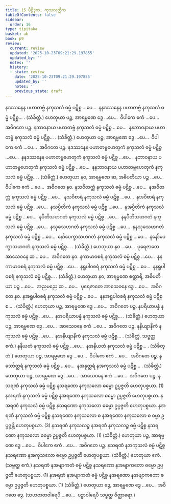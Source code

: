```yaml
---
title: 15 ပိဋ္ဌိဒုက, ကုသလတ္တိက
tableOfContents: false
sidebar:
  order: 16
type: tipitaka
basket: ab
book: p9
review:
  current: review
  updated: '2025-10-23T09:21:29.197855'
  updated_by: ''
  notes: ''
  history:
  - state: review
    date: '2025-10-23T09:21:29.197855'
    updated_by: ''
    notes: ''
    previous_state: draft
---
```



<ReviewStatus review={frontmatter.review} showDetails={true} />

<HypothesisAnnotation frontmatter={frontmatter} />

<DynamicBreadcrumb />

<Division number="74" book="p9" e="ch" v="40" p="117">

<Paragraph number="180" book="p9">
နဒဿနေန ပဟာတဗ္ဗံ နကုသလံ ဓမ္မံ ပဋိစ္စ …ပေ…  နနဒဿနေန ပဟာတဗ္ဗံ နကုသလံ ဓမ္မံ ပဋိစ္စ… . (သံခိတ္တံ.)
</Paragraph>

<Paragraph number="181" book="p9">
ဟေတုယာ ပဉ္စ, အာရမ္မဏေ ဒွေ …ပေ…  ဝိပါကေ ဧကံ …ပေ…  အဝိဂတေ ပဉ္စ.
</Paragraph>

</Division>
<Division number="75" book="p9" e="ch" v="40" p="117">

<Paragraph number="182" book="p9">
နဘာဝနာယ ပဟာတဗ္ဗံ နကုသလံ ဓမ္မံ ပဋိစ္စ …ပေ…  နနဘာဝနာယ ပဟာတဗ္ဗံ နကုသလံ ဓမ္မံ ပဋိစ္စ… . (သံခိတ္တံ.)
</Paragraph>

<Paragraph number="183" book="p9">
ဟေတုယာ ပဉ္စ, အာရမ္မဏေ ဒွေ …ပေ…  ဝိပါကေ ဧကံ …ပေ…  အဝိဂတေ ပဉ္စ.
</Paragraph>

</Division>
<Division number="76" book="p9" e="ch" v="40" p="118">

<Paragraph number="184" book="p9">
နဒဿနေန ပဟာတဗ္ဗဟေတုကံ နကုသလံ ဓမ္မံ ပဋိစ္စ …ပေ…  နနဒဿနေန ပဟာတဗ္ဗဟေတုကံ နကုသလံ ဓမ္မံ ပဋိစ္စ …ပေ…  နဘာဝနာယ ပဟာတဗ္ဗဟေတုကံ နကုသလံ ဓမ္မံ ပဋိစ္စ …ပေ…  နနဘာဝနာယ ပဟာတဗ္ဗဟေတုကံ နကုသလံ ဓမ္မံ ပဋိစ္စ… . (သံခိတ္တံ.)
</Paragraph>

<Paragraph number="185" book="p9">
ဟေတုယာ နဝ, အာရမ္မဏေ ဆ, အဓိပတိယာ ပဉ္စ …ပေ…  ဝိပါကေ ဧကံ …ပေ…  အဝိဂတေ နဝ.
</Paragraph>

</Division>
<Division number="77" book="p9" e="ch" v="40" p="118">

<Paragraph number="186" book="p9">
နသဝိတက္ကံ နကုသလံ ဓမ္မံ ပဋိစ္စ …ပေ…  နအဝိတက္ကံ နကုသလံ ဓမ္မံ ပဋိစ္စ …ပေ…  နသဝိစာရံ နကုသလံ ဓမ္မံ ပဋိစ္စ …ပေ…  နအဝိစာရံ နကုသလံ ဓမ္မံ ပဋိစ္စ …ပေ…  နသပ္ပီတိကံ နကုသလံ ဓမ္မံ ပဋိစ္စ …ပေ…  နအပ္ပီတိကံ နကုသလံ ဓမ္မံ ပဋိစ္စ …ပေ…  နပီတိသဟဂတံ နကုသလံ ဓမ္မံ ပဋိစ္စ …ပေ…  နနပီတိသဟဂတံ နကုသလံ ဓမ္မံ ပဋိစ္စ …ပေ…  နသုခသဟဂတံ နကုသလံ ဓမ္မံ ပဋိစ္စ …ပေ…  နနသုခသဟဂတံ နကုသလံ ဓမ္မံ ပဋိစ္စ …ပေ…  နော်ပေက္ခာသဟဂတံ နကုသလံ ဓမ္မံ ပဋိစ္စ …ပေ…  နနော်ပေက္ခာသဟဂတံ နကုသလံ ဓမ္မံ ပဋိစ္စ… . (သံခိတ္တံ.)
</Paragraph>

<Paragraph number="187" book="p9">
ဟေတုယာ နဝ …ပေ…  ပုရေဇာတေ အာသေဝနေ ဆ …ပေ…  အဝိဂတေ နဝ.
</Paragraph>

</Division>
<Division number="78" book="p9" e="ch" v="40" p="118">

<Paragraph number="188" book="p9">
နကာမာဝစရံ နကုသလံ ဓမ္မံ ပဋိစ္စ …ပေ…  နနကာမာဝစရံ နကုသလံ ဓမ္မံ ပဋိစ္စ …ပေ…  နရူပါဝစရံ နကုသလံ ဓမ္မံ ပဋိစ္စ …ပေ…  နနရူပါဝစရံ နကုသလံ ဓမ္မံ ပဋိစ္စ… . (သံခိတ္တံ.)
</Paragraph>

<Paragraph number="189" book="p9">
ဟေတုယာ နဝ, အာရမ္မဏေ စတ္တာရိ, အဓိပတိယာ ပဉ္စ …ပေ…  အညမညေ ဆ …ပေ…  ပုရေဇာတေ အာသေဝနေ ဒွေ …ပေ…  အဝိဂတေ နဝ.
</Paragraph>

</Division>
<Division number="79" book="p9" e="ch" v="40" p="118">

<Paragraph number="190" book="p9">
နအရူပါဝစရံ နကုသလံ ဓမ္မံ ပဋိစ္စ …ပေ…  နနအရူပါဝစရံ နကုသလံ ဓမ္မံ ပဋိစ္စ… . (သံခိတ္တံ.)
</Paragraph>

<Paragraph number="191" book="p9">
ဟေတုယာ ပဉ္စ, အာရမ္မဏေ ဒွေ …ပေ…  အဝိဂတေ ပဉ္စ.
</Paragraph>

</Division>
<Division number="80" book="p9" e="ch" v="40" p="118">

<Paragraph number="192" book="p9">
နပရိယာပန္နံ နကုသလံ ဓမ္မံ ပဋိစ္စ …ပေ…  နအပရိယာပန္နံ နကုသလံ ဓမ္မံ ပဋိစ္စ… . (သံခိတ္တံ.)
</Paragraph>

<Paragraph number="193" book="p9">
ဟေတုယာ ပဉ္စ, အာရမ္မဏေ ဒွေ …ပေ…  အာသေဝနေ ဧကံ …ပေ…  အဝိဂတေ ပဉ္စ.
</Paragraph>

</Division>
<Division number="81" book="p9" e="ch" v="40" p="118">

<Paragraph number="194" book="p9">
နနိယျာနိကံ နကုသလံ ဓမ္မံ ပဋိစ္စ …ပေ…  နအနိယျာနိကံ နကုသလံ ဓမ္မံ ပဋိစ္စ… . (သံခိတ္တံ. သဗ္ဗတ္ထ ဧကံ.)
</Paragraph>

<Paragraph number="195" book="p9">
နနိယတံ နကုသလံ ဓမ္မံ ပဋိစ္စ …ပေ…  နအနိယတံ နကုသလံ ဓမ္မံ ပဋိစ္စ… . (သံခိတ္တံ.)
</Paragraph>

<Paragraph number="196" book="p9">
ဟေတုယာ ပဉ္စ, အာရမ္မဏေ ဒွေ …ပေ…  ဝိပါကေ ဧကံ …ပေ…  အဝိဂတေ ပဉ္စ.
</Paragraph>

</Division>
<Division number="82" book="p9" e="ch" v="40" p="118">

<Paragraph number="197" book="p9">
နသော်တ္တရံ နကုသလံ ဓမ္မံ ပဋိစ္စ …ပေ…  နအနုတ္တရံ နအကုသလံ ဓမ္မံ ပဋိစ္စ… . (သံခိတ္တံ.)
</Paragraph>

<Paragraph number="198" book="p9">
ဟေတုယာ ပဉ္စ, အာရမ္မဏေ ဒွေ …ပေ…  အာသေဝနေ ဧကံ …ပေ…  အဝိဂတေ ပဉ္စ.
</Paragraph>

</Division>
<Division number="83" book="p9" e="ch" v="40" p="118">

<Paragraph number="199" book="p9">
နသရဏံ နကုသလံ ဓမ္မံ ပဋိစ္စ နသရဏော နကုသလော ဓမ္မော ဥပ္ပဇ္ဇတိ ဟေတုပစ္စယာ. (1)
</Paragraph>

<Paragraph number="200" book="p9">
နအရဏံ နကုသလံ ဓမ္မံ ပဋိစ္စ နအရဏော နကုသလော ဓမ္မော ဥပ္ပဇ္ဇတိ ဟေတုပစ္စယာ. နအရဏံ နကုသလံ ဓမ္မံ ပဋိစ္စ နသရဏော နကုသလော ဓမ္မော ဥပ္ပဇ္ဇတိ ဟေတုပစ္စယာ. နအရဏံ နကုသလံ ဓမ္မံ ပဋိစ္စ နသရဏော နကုသလော စ နအရဏော နကုသလော စ ဓမ္မာ ဥပ္ပဇ္ဇန္တိ ဟေတုပစ္စယာ. (3)
</Paragraph>

<Paragraph number="201" book="p9">
နသရဏံ နကုသလဉ္စ နအရဏံ နကုသလဉ္စ ဓမ္မံ ပဋိစ္စ နသရဏော နကုသလော ဓမ္မော ဥပ္ပဇ္ဇတိ ဟေတုပစ္စယာ. (1) (သံခိတ္တံ.)
</Paragraph>

<Paragraph number="202" book="p9">
ဟေတုယာ ပဉ္စ, အာရမ္မဏေ ဒွေ …ပေ…  ဝိပါကေ ဧကံ …ပေ…  အဝိဂတေ ပဉ္စ.
</Paragraph>

</Division>
<Division number="84" book="p9" e="ch" v="40" p="119">

<Paragraph number="203" book="p9">
နသရဏံ နအကုသလံ ဓမ္မံ ပဋိစ္စ နသရဏော နအကုသလော ဓမ္မော ဥပ္ပဇ္ဇတိ ဟေတုပစ္စယာ. (သံခိတ္တံ.)
</Paragraph>

<Paragraph number="204" book="p9">
ဟေတုယာ ဧကံ. (သဗ္ဗတ္ထ ဧကံ.)
</Paragraph>

</Division>
<Division number="85" book="p9" e="ch" v="40" p="119">

<Paragraph number="205" book="p9">
နသရဏံ နအဗျာကတံ ဓမ္မံ ပဋိစ္စ နသရဏော နအဗျာကတော ဓမ္မော ဥပ္ပဇ္ဇတိ ဟေတုပစ္စယာ. (1)
</Paragraph>

<Paragraph number="206" book="p9">
နအရဏံ နအဗျာကတံ ဓမ္မံ ပဋိစ္စ နအရဏော နအဗျာကတော ဓမ္မော ဥပ္ပဇ္ဇတိ ဟေတုပစ္စယာ. (1) (သံခိတ္တံ.)
</Paragraph>

<Paragraph number="207" book="p9">
ဟေတုယာ ဒွေ, အာရမ္မဏေ ဒွေ …ပေ…  အဝိဂတေ ဒွေ.
</Paragraph>

<Paragraph number="208" book="p9">
(သဟဇာတဝါရေပိ …ပေ…  ပဉှာဝါရေပိ သဗ္ဗတ္ထ ဝိတ္ထာရော.)
</Paragraph>
</Division>
